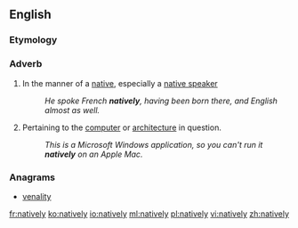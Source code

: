 ==English==

===Etymology===
{{suffix|native|ly}}

===Adverb===
{{en-adv|-}}

# In the manner of a [[native]], especially a [[native speaker]]
#: ''He spoke French '''natively''', having been born there, and English almost as well.''
# {{context|computing|of software|lang=en}} Pertaining to the [[computer]] or [[architecture]] in question.
#: ''This is a Microsoft Windows application, so you can't run it '''natively''' on an Apple Mac.''

===Anagrams===
* [[venality#English|venality]]

[[fr:natively]]
[[ko:natively]]
[[io:natively]]
[[ml:natively]]
[[pl:natively]]
[[vi:natively]]
[[zh:natively]]